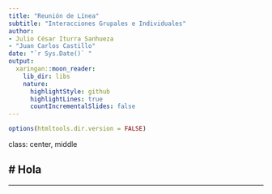 ```yaml
---
title: "Reunión de Línea"
subtitle: "Interacciones Grupales e Individuales"
author: 
- Julio César Iturra Sanhueza
- "Juan Carlos Castillo" 
date: "`r Sys.Date()` "
output:
  xaringan::moon_reader:
    lib_dir: libs
    nature:
      highlightStyle: github
      highlightLines: true
      countIncrementalSlides: false
---
```


```r
options(htmltools.dir.version = FALSE)
```

class: center, middle

# Hola
---


---